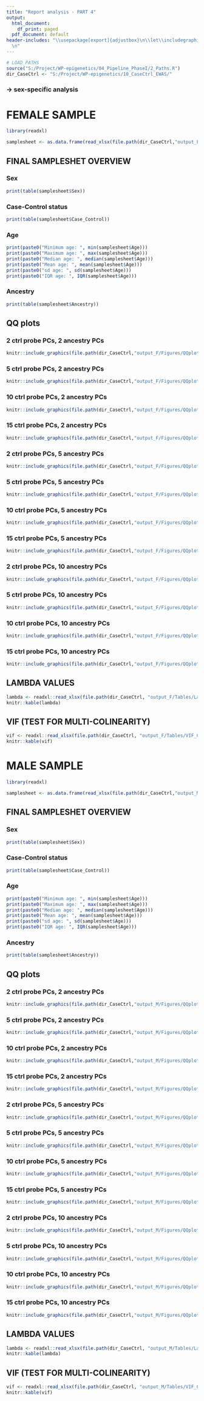 ---
title: "Report analysis - PART 4"
output:
  html_document:
    df_print: paged
  pdf_document: default
header-includes: "\\usepackage[export]{adjustbox}\n\\let\\includegraphicsbak\\includegraphics\n\\renewcommand*{\\includegraphics}[2][]{\\includegraphicsbak[frame,#1]{#2}}
  \n"
---

```{r}
# LOAD PATHS
source("S:/Project/WP-epigenetics/04_Pipeline_PhaseI/2_Paths.R")
dir_CaseCtrl <- "S:/Project/WP-epigenetics/10_CaseCtrl_EWAS/"
```


### -> sex-specific analysis

# FEMALE SAMPLE


```{r include=FALSE}

library(readxl)

samplesheet <- as.data.frame(read_xlsx(file.path(dir_CaseCtrl,"output_F/Tables/Final_samplesheet_CaseCtrl.xlsx")))

```


## FINAL SAMPLESHET OVERVIEW

### Sex
```{r, echo=FALSE, message=FALSE}
print(table(samplesheet$Sex))
```
### Case-Control status
```{r, echo=FALSE, message=FALSE}
print(table(samplesheet$Case_Control))
```

### Age

```{r, echo=FALSE, message=FALSE}
print(paste0("Minimum age: ", min(samplesheet$Age)))
print(paste0("Maximum age: ", max(samplesheet$Age)))
print(paste0("Median age: ", median(samplesheet$Age)))
print(paste0("Mean age: ", mean(samplesheet$Age)))
print(paste0("sd age: ", sd(samplesheet$Age)))
print(paste0("IQR age: ", IQR(samplesheet$Age)))
```

### Ancestry
```{r, echo=FALSE, message=FALSE}
print(table(samplesheet$Ancestry))
```


## QQ plots

### 2 ctrl probe PCs, 2 ancestry PCs
```{r, out.width="400px", out.height="400px", message=FALSE, echo=FALSE}
knitr::include_graphics(file.path(dir_CaseCtrl,"output_F/Figures/QQplots/QQplot_CaseCtrl_Females_2CtrlPCs_2AncPCs_limma.png"))
```

### 5 ctrl probe PCs, 2 ancestry PCs
```{r, out.width="400px", out.height="400px", message=FALSE, echo=FALSE}
knitr::include_graphics(file.path(dir_CaseCtrl,"output_F/Figures/QQplots/QQplot_CaseCtrl_Females_5CtrlPCs_2AncPCs_limma.png"))
```

### 10 ctrl probe PCs, 2 ancestry PCs
```{r, out.width="400px", out.height="400px", message=FALSE, echo=FALSE}
knitr::include_graphics(file.path(dir_CaseCtrl,"output_F/Figures/QQplots/QQplot_CaseCtrl_Females_10CtrlPCs_2AncPCs_limma.png"))
```

### 15 ctrl probe PCs, 2 ancestry PCs
```{r, out.width="400px", out.height="400px", message=FALSE, echo=FALSE}
knitr::include_graphics(file.path(dir_CaseCtrl,"output_F/Figures/QQplots/QQplot_CaseCtrl_Females_15CtrlPCs_2AncPCs_limma.png"))
```

### 2 ctrl probe PCs, 5 ancestry PCs
```{r, out.width="400px", out.height="400px", message=FALSE, echo=FALSE}
knitr::include_graphics(file.path(dir_CaseCtrl,"output_F/Figures/QQplots/QQplot_CaseCtrl_Females_2CtrlPCs_5AncPCs_limma.png"))
```

### 5 ctrl probe PCs, 5 ancestry PCs
```{r, out.width="400px", out.height="400px", message=FALSE, echo=FALSE}
knitr::include_graphics(file.path(dir_CaseCtrl,"output_F/Figures/QQplots/QQplot_CaseCtrl_Females_5CtrlPCs_5AncPCs_limma.png"))
```

### 10 ctrl probe PCs, 5 ancestry PCs
```{r, out.width="400px", out.height="400px", message=FALSE, echo=FALSE}
knitr::include_graphics(file.path(dir_CaseCtrl,"output_F/Figures/QQplots/QQplot_CaseCtrl_Females_10CtrlPCs_5AncPCs_limma.png"))
```

### 15 ctrl probe PCs, 5 ancestry PCs
```{r, out.width="400px", out.height="400px", message=FALSE, echo=FALSE}
knitr::include_graphics(file.path(dir_CaseCtrl,"output_F/Figures/QQplots/QQplot_CaseCtrl_Females_15CtrlPCs_5AncPCs_limma.png"))
```

### 2 ctrl probe PCs, 10 ancestry PCs
```{r, out.width="400px", out.height="400px", message=FALSE, echo=FALSE}
knitr::include_graphics(file.path(dir_CaseCtrl,"output_F/Figures/QQplots/QQplot_CaseCtrl_Females_2CtrlPCs_10AncPCs_limma.png"))
```

### 5 ctrl probe PCs, 10 ancestry PCs
```{r, out.width="400px", out.height="400px", message=FALSE, echo=FALSE}
knitr::include_graphics(file.path(dir_CaseCtrl,"output_F/Figures/QQplots/QQplot_CaseCtrl_Females_5CtrlPCs_10AncPCs_limma.png"))
```

### 10 ctrl probe PCs, 10 ancestry PCs
```{r, out.width="400px", out.height="400px", message=FALSE, echo=FALSE}
knitr::include_graphics(file.path(dir_CaseCtrl,"output_F/Figures/QQplots/QQplot_CaseCtrl_Females_10CtrlPCs_10AncPCs_limma.png"))
```

### 15 ctrl probe PCs, 10 ancestry PCs
```{r, out.width="400px", out.height="400px", message=FALSE, echo=FALSE}
knitr::include_graphics(file.path(dir_CaseCtrl,"output_F/Figures/QQplots/QQplot_CaseCtrl_Females_15CtrlPCs_10AncPCs_limma.png"))
```

## LAMBDA VALUES

```{r, message=FALSE, echo=FALSE}
lambda <- readxl::read_xlsx(file.path(dir_CaseCtrl, "output_F/Tables/Lambda_CaseCtrl_Females_limma.xlsx"))
knitr::kable(lambda)
```

## VIF (TEST FOR MULTI-COLINEARITY)

```{r, message=FALSE, echo=FALSE}
vif <- readxl::read_xlsx(file.path(dir_CaseCtrl, "output_F/Tables/VIF_CaseCtrl_Females.xlsx"))
knitr::kable(vif)
```






# MALE SAMPLE



```{r include=FALSE}

library(readxl)

samplesheet <- as.data.frame(read_xlsx(file.path(dir_CaseCtrl,"output_M/Tables/Final_samplesheet_CaseCtrl.xlsx")))

```


## FINAL SAMPLESHET OVERVIEW

### Sex
```{r, echo=FALSE, message=FALSE}
print(table(samplesheet$Sex))
```
### Case-Control status
```{r, echo=FALSE, message=FALSE}
print(table(samplesheet$Case_Control))
```

### Age

```{r, echo=FALSE, message=FALSE}
print(paste0("Minimum age: ", min(samplesheet$Age)))
print(paste0("Maximum age: ", max(samplesheet$Age)))
print(paste0("Median age: ", median(samplesheet$Age)))
print(paste0("Mean age: ", mean(samplesheet$Age)))
print(paste0("sd age: ", sd(samplesheet$Age)))
print(paste0("IQR age: ", IQR(samplesheet$Age)))
```

### Ancestry
```{r, echo=FALSE, message=FALSE}
print(table(samplesheet$Ancestry))
```


## QQ plots

### 2 ctrl probe PCs, 2 ancestry PCs
```{r, out.width="400px", out.height="400px", message=FALSE, echo=FALSE}
knitr::include_graphics(file.path(dir_CaseCtrl,"output_M/Figures/QQplots/QQplot_CaseCtrl_Males_2CtrlPCs_2AncPCs_limma.png"))
```

### 5 ctrl probe PCs, 2 ancestry PCs
```{r, out.width="400px", out.height="400px", message=FALSE, echo=FALSE}
knitr::include_graphics(file.path(dir_CaseCtrl,"output_M/Figures/QQplots/QQplot_CaseCtrl_Males_5CtrlPCs_2AncPCs_limma.png"))
```

### 10 ctrl probe PCs, 2 ancestry PCs
```{r, out.width="400px", out.height="400px", message=FALSE, echo=FALSE}
knitr::include_graphics(file.path(dir_CaseCtrl,"output_M/Figures/QQplots/QQplot_CaseCtrl_Males_10CtrlPCs_2AncPCs_limma.png"))
```

### 15 ctrl probe PCs, 2 ancestry PCs
```{r, out.width="400px", out.height="400px", message=FALSE, echo=FALSE}
knitr::include_graphics(file.path(dir_CaseCtrl,"output_M/Figures/QQplots/QQplot_CaseCtrl_Males_15CtrlPCs_2AncPCs_limma.png"))
```

### 2 ctrl probe PCs, 5 ancestry PCs
```{r, out.width="400px", out.height="400px", message=FALSE, echo=FALSE}
knitr::include_graphics(file.path(dir_CaseCtrl,"output_M/Figures/QQplots/QQplot_CaseCtrl_Males_2CtrlPCs_5AncPCs_limma.png"))
```

### 5 ctrl probe PCs, 5 ancestry PCs
```{r, out.width="400px", out.height="400px", message=FALSE, echo=FALSE}
knitr::include_graphics(file.path(dir_CaseCtrl,"output_M/Figures/QQplots/QQplot_CaseCtrl_Males_5CtrlPCs_5AncPCs_limma.png"))
```

### 10 ctrl probe PCs, 5 ancestry PCs
```{r, out.width="400px", out.height="400px", message=FALSE, echo=FALSE}
knitr::include_graphics(file.path(dir_CaseCtrl,"output_M/Figures/QQplots/QQplot_CaseCtrl_Males_10CtrlPCs_5AncPCs_limma.png"))
```

### 15 ctrl probe PCs, 5 ancestry PCs
```{r, out.width="400px", out.height="400px", message=FALSE, echo=FALSE}
knitr::include_graphics(file.path(dir_CaseCtrl,"output_M/Figures/QQplots/QQplot_CaseCtrl_Males_15CtrlPCs_5AncPCs_limma.png"))
```

### 2 ctrl probe PCs, 10 ancestry PCs
```{r, out.width="400px", out.height="400px", message=FALSE, echo=FALSE}
knitr::include_graphics(file.path(dir_CaseCtrl,"output_M/Figures/QQplots/QQplot_CaseCtrl_Males_2CtrlPCs_10AncPCs_limma.png"))
```

### 5 ctrl probe PCs, 10 ancestry PCs
```{r, out.width="400px", out.height="400px", message=FALSE, echo=FALSE}
knitr::include_graphics(file.path(dir_CaseCtrl,"output_M/Figures/QQplots/QQplot_CaseCtrl_Males_5CtrlPCs_10AncPCs_limma.png"))
```

### 10 ctrl probe PCs, 10 ancestry PCs
```{r, out.width="400px", out.height="400px", message=FALSE, echo=FALSE}
knitr::include_graphics(file.path(dir_CaseCtrl,"output_M/Figures/QQplots/QQplot_CaseCtrl_Males_10CtrlPCs_10AncPCs_limma.png"))
```

### 15 ctrl probe PCs, 10 ancestry PCs
```{r, out.width="400px", out.height="400px", message=FALSE, echo=FALSE}
knitr::include_graphics(file.path(dir_CaseCtrl,"output_M/Figures/QQplots/QQplot_CaseCtrl_Males_15CtrlPCs_10AncPCs_limma.png"))
```

## LAMBDA VALUES

```{r, message=FALSE, echo=FALSE}
lambda <- readxl::read_xlsx(file.path(dir_CaseCtrl, "output_M/Tables/Lambda_CaseCtrl_Males_limma.xlsx"))
knitr::kable(lambda)
```

## VIF (TEST FOR MULTI-COLINEARITY)

```{r, message=FALSE, echo=FALSE}
vif <- readxl::read_xlsx(file.path(dir_CaseCtrl, "output_M/Tables/VIF_CaseCtrl_Males.xlsx"))
knitr::kable(vif)
```





